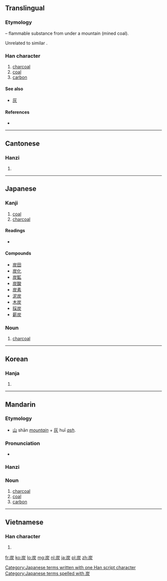 ==Translingual==
===Etymology===
{{Han compound|屵|t1=mountain, cliff|火|t2=fire|ls=ic}} – flammable substance from under a mountain (mined coal).

Unrelated to similar {{term|灰||ash|sc=Hani}}.

===Han character===
{{Han char|rn=86|rad=火|as=05|sn=9|four=2228<sub>9</sub>|canj=山大火 (UKF), 山一火 (UMF)}}

# [[charcoal]]
# [[coal]]
# [[carbon]]

====See also====
* [[灰]] <!-- visually similar -->

====References====
* {{Han ref|kx=0668.240|dkj=18953|dj=1077.240|hdz=32195.150|uh=70AD|ud=28845|bh=ACB4|bd=44212}}

----

==Cantonese==

===Hanzi===
{{yue-hanzi|jyut=|y=taan3}}

# {{defn|lang=yue|sort=火05}}

----

==Japanese==

===Kanji===
{{ja-kanji|grade=3|rs=火05}}

# [[coal]]
# [[charcoal]]

====Readings====
* {{ja-readings|on=[[たん]] (tan)|kun=[[すみ]] (sumi)}}

====Compounds====
* [[炭田]]
* [[炭化]]
* [[炭鉱]]
* [[炭酸]]
* [[炭素]]
* [[泥炭]]
* [[木炭]]
* [[採炭]]
* [[薪炭]]

===Noun===
{{ja-noun|k|hira=すみ|rom=sumi}}

# [[charcoal]]

[[Category:Japanese terms written with one Han script character]]
[[Category:Japanese terms spelled with 炭]]
----

==Korean==

===Hanja===
{{ko-hanja|hangeul=탄|eumhun=|rv=tan|mr=t'an|y=than}}

# {{defn|lang=ko|sort=火05}}

----

==Mandarin==
{{zh-hanzi|[[炭]]}}

===Etymology===
* [[山]] shān ''[[mountain]]'' + [[灰]] huī ''[[ash]]''.

===Pronunciation===
* {{audio|Zh-tàn.ogg|Audio}}

===Hanzi===
{{cmn-hanzi|pin=[[tàn]] ([[tan4]])|wg=t'an<sup>4</sup>}}

===Noun===
{{cmn-noun|ts|pin=tàn|pint=tan4|rs=火05}}

# [[charcoal]]
# [[coal]]
# [[carbon]]

----

==Vietnamese==

===Han character===
{{vi-hantu|[[thán]], [[than]], [[tro]]|rs=火05}}

# {{defn|lang=vi|sort=火05}}

[[fr:炭]]
[[ko:炭]]
[[lo:炭]]
[[mg:炭]]
[[nl:炭]]
[[ja:炭]]
[[pl:炭]]
[[zh:炭]]